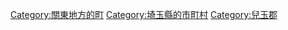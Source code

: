 {{Commonscat|Kamisato, Saitama}}
{{Catmore}}

{{DEFAULTSORT:Kamisato}}
[[Category:關東地方的町|Category:關東地方的町]]
[[Category:埼玉縣的市町村|Category:埼玉縣的市町村]]
[[Category:兒玉郡|Category:兒玉郡]]